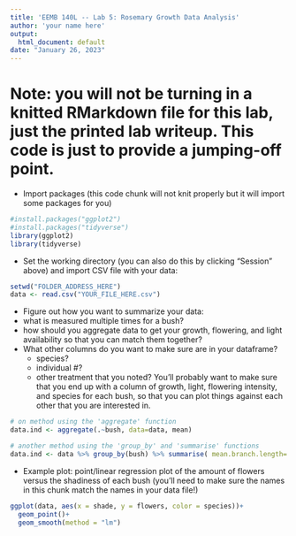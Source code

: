 ```yaml
---
title: 'EEMB 140L -- Lab 5: Rosemary Growth Data Analysis'
author: 'your name here'
output:
  html_document: default
date: "January 26, 2023"
---
```


# Note: you will not be turning in a knitted RMarkdown file for this lab, just the printed lab writeup. This code is just to provide a jumping-off point.

* Import packages (this code chunk will not knit properly but it will import some packages for you)
```r
#install.packages("ggplot2")
#install.packages("tidyverse")
library(ggplot2)
library(tidyverse)
```     
* Set the working directory (you can also do this by clicking "Session" above) and import CSV file with your data:
```r
setwd("FOLDER_ADDRESS_HERE")
data <- read.csv("YOUR_FILE_HERE.csv")
```

* Figure out how you want to summarize your data:
- what is measured multiple times for a bush?
- how should you aggregate data to get your growth, flowering, and light availability so that you can match them together?
- What other columns do you want to make sure are in your dataframe?
  - species?
  - individual #?
  - other treatment that you noted?
You'll probably want to make sure that you end up with a column of growth, light, flowering intensity, and species for each bush, so that you can plot things against each other that you are interested in.

``` r
# on method using the 'aggregate' function
data.ind <- aggregate(.~bush, data=data, mean)

# another method using the 'group_by' and 'summarise' functions
data.ind <- data %>% group_by(bush) %>% summarise( mean.branch.length= mean(branch.length), mean.flowers = mean(flowering_percentage))

```





* Example plot: point/linear regression plot of the amount of flowers versus the shadiness of each bush (you'll need to make sure the names in this chunk match the names in your data file!)
```r
ggplot(data, aes(x = shade, y = flowers, color = species))+
  geom_point()+
  geom_smooth(method = "lm")
```